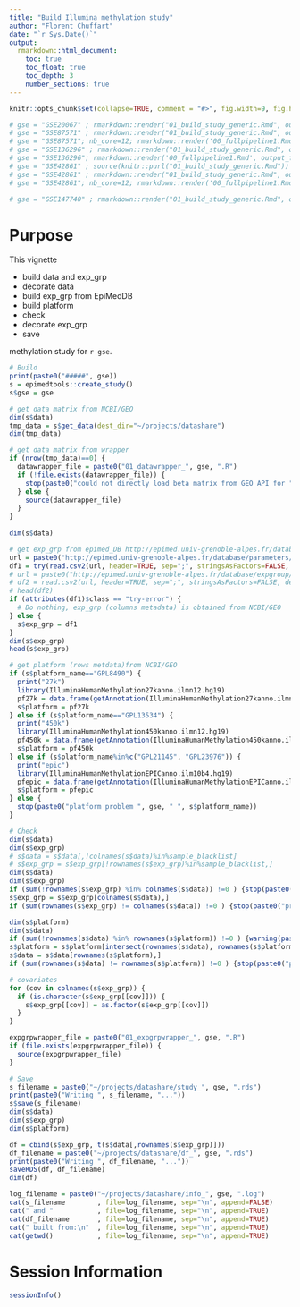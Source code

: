```yaml
---
title: "Build Illumina methylation study"
author: "Florent Chuffart"
date: "`r Sys.Date()`"
output: 
  rmarkdown::html_document:
    toc: true
    toc_float: true
    toc_depth: 3
    number_sections: true
---
```



```r
knitr::opts_chunk$set(collapse=TRUE, comment = "#>", fig.width=9, fig.height=6, eval=TRUE, echo=FALSE, results="hide")
```

```r
# gse = "GSE20067" ; rmarkdown::render("01_build_study_generic.Rmd", output_file=paste0("01_build_study_", gse, ".html"))
# gse = "GSE87571" ; rmarkdown::render("01_build_study_generic.Rmd", output_file=paste0("01_build_study_", gse, ".html"))
# gse = "GSE87571"; nb_core=12; rmarkdown::render('00_fullpipeline1.Rmd', output_file=paste0("00_fullpipeline1_", gse, ".html"))
# gse = "GSE136296" ; rmarkdown::render("01_build_study_generic.Rmd", output_file=paste0("01_build_study_", gse, ".html"))
# gse = "GSE136296"; rmarkdown::render('00_fullpipeline1.Rmd', output_file=paste0("00_fullpipeline1_", gse, ".html"))
# gse = "GSE42861" ; source(knitr::purl("01_build_study_generic.Rmd"))
# gse = "GSE42861" ; rmarkdown::render("01_build_study_generic.Rmd", output_file=paste0("01_build_study_", gse, ".html"))
# gse = "GSE42861"; nb_core=12; rmarkdown::render('00_fullpipeline1.Rmd', output_file=paste0("00_fullpipeline1_", gse, ".html"))

# gse = "GSE147740" ; rmarkdown::render("01_build_study_generic.Rmd", output_file=paste0("01_build_study_", gse, ".html"))

```


# Purpose

This vignette 

- build data and exp_grp
- decorate data
- build exp_grp from EpiMedDB
- build platform
- check
- decorate exp_grp
- save 

methylation study for `r gse`.

```r
# Build
print(paste0("#####", gse))
s = epimedtools::create_study()
s$gse = gse

# get data matrix from NCBI/GEO
dim(s$data)
tmp_data = s$get_data(dest_dir="~/projects/datashare")
dim(tmp_data)
```

```r
# get data matrix from wrapper
if (nrow(tmp_data)==0) {
  datawrapper_file = paste0("01_datawrapper_", gse, ".R")
  if (!file.exists(datawrapper_file)) {
    stop(paste0("could not directly load beta matrix from GEO API for ", gse, ". Need to customize by creating ", datawrapper_file, " script."))
  } else {
    source(datawrapper_file)    
  }
}
  
dim(s$data)
```

```r
# get exp_grp from epimed_DB http://epimed.univ-grenoble-alpes.fr/database/series
url = paste0("http://epimed.univ-grenoble-alpes.fr/database/parameters/",gse)
df1 = try(read.csv2(url, header=TRUE, sep=";", stringsAsFactors=FALSE, dec=".", na.strings="", row.names=1))
# url = paste0("http://epimed.univ-grenoble-alpes.fr/database/expgroup/",gse)
# df2 = read.csv2(url, header=TRUE, sep=";", stringsAsFactors=FALSE, dec=".", na.strings="", row.names=1)
# head(df2)
if (attributes(df1)$class == "try-error") {
  # Do nothing, exp_grp (columns metadata) is obtained from NCBI/GEO
} else {
  s$exp_grp = df1
}
dim(s$exp_grp)
head(s$exp_grp)
```

```r
# get platform (rows metdata)from NCBI/GEO 
if (s$platform_name=="GPL8490") {
  print("27k")
  library(IlluminaHumanMethylation27kanno.ilmn12.hg19)
  pf27k = data.frame(getAnnotation(IlluminaHumanMethylation27kanno.ilmn12.hg19))
  s$platform = pf27k
} else if (s$platform_name=="GPL13534") { 
  print("450k")
  library(IlluminaHumanMethylation450kanno.ilmn12.hg19)
  pf450k = data.frame(getAnnotation(IlluminaHumanMethylation450kanno.ilmn12.hg19))
  s$platform = pf450k  
} else if (s$platform_name%in%c("GPL21145", "GPL23976")) {
  print("epic")
  library(IlluminaHumanMethylationEPICanno.ilm10b4.hg19)  
  pfepic = data.frame(getAnnotation(IlluminaHumanMethylationEPICanno.ilm10b4.hg19))
  s$platform = pfepic  
} else {
  stop(paste0("platform problem ", gse, " ", s$platform_name))
}
```

```r
# Check
dim(s$data)
dim(s$exp_grp)
# s$data = s$data[,!colnames(s$data)%in%sample_blacklist]
# s$exp_grp = s$exp_grp[!rownames(s$exp_grp)%in%sample_blacklist,]
dim(s$data)
dim(s$exp_grp)
if (sum(!rownames(s$exp_grp) %in% colnames(s$data)) !=0 ) {stop(paste0("problem exp_grp names ", gse))}
s$exp_grp = s$exp_grp[colnames(s$data),]
if (sum(rownames(s$exp_grp) != colnames(s$data)) !=0 ) {stop(paste0("problem exp_grp names ", gse))}

dim(s$platform)
dim(s$data)
if (sum(!rownames(s$data) %in% rownames(s$platform)) !=0 ) {warning(paste0("problem pf names ", gse))}
s$platform = s$platform[intersect(rownames(s$data), rownames(s$platform)),]
s$data = s$data[rownames(s$platform),]
if (sum(rownames(s$data) != rownames(s$platform)) !=0 ) {stop(paste0("problem pf names ", gse))}

# covariates
for (cov in colnames(s$exp_grp)) {
  if (is.character(s$exp_grp[[cov]])) {
    s$exp_grp[[cov]] = as.factor(s$exp_grp[[cov]])
  }
}
```


```r
expgrpwrapper_file = paste0("01_expgrpwrapper_", gse, ".R")
if (file.exists(expgrpwrapper_file)) {
  source(expgrpwrapper_file)
}
```


```r
# Save
s_filename = paste0("~/projects/datashare/study_", gse, ".rds")
print(paste0("Writing ", s_filename, "..."))
s$save(s_filename)
dim(s$data)
dim(s$exp_grp)
dim(s$platform)

df = cbind(s$exp_grp, t(s$data[,rownames(s$exp_grp)]))
df_filename = paste0("~/projects/datashare/df_", gse, ".rds")
print(paste0("Writing ", df_filename, "..."))
saveRDS(df, df_filename)
dim(df)

log_filename = paste0("~/projects/datashare/info_", gse, ".log")
cat(s_filename        , file=log_filename, sep="\n", append=FALSE)
cat(" and "           , file=log_filename, sep="\n", append=TRUE)
cat(df_filename       , file=log_filename, sep="\n", append=TRUE)
cat(" built from:\n"  , file=log_filename, sep="\n", append=TRUE)
cat(getwd()           , file=log_filename, sep="\n", append=TRUE)
```

# Session Information

```r
sessionInfo()
```

